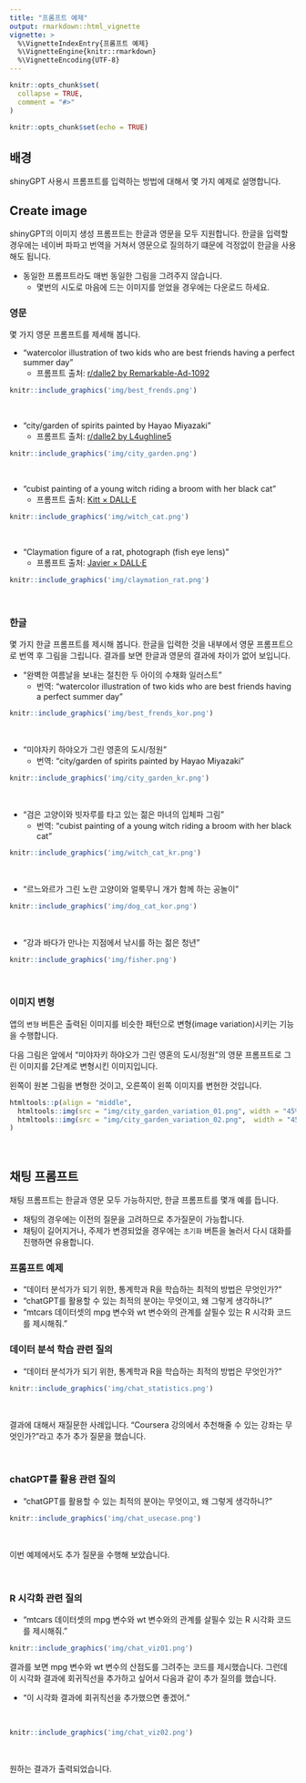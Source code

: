 ```yaml
---
title: "프롬프트 예제"
output: rmarkdown::html_vignette
vignette: >
  %\VignetteIndexEntry{프롬프트 예제}
  %\VignetteEngine{knitr::rmarkdown}
  %\VignetteEncoding{UTF-8}
---
```


```r
knitr::opts_chunk$set(
  collapse = TRUE,
  comment = "#>"
)
```

```r
knitr::opts_chunk$set(echo = TRUE)
```

## 배경

shinyGPT 사용시 프롬프트를 입력하는 방법에 대해서 몇 가지 예제로 설명합니다.

## Create image

shinyGPT의 이미지 생성 프롬프트는 한글과 영문을 모두 지원합니다. 
한글을 입력할 경우에는 네이버 파파고 번역을 거쳐서 영문으로 질의하기 떄문에 걱정없이 한글을 사용해도 됩니다.

- 동일한 프롬프트라도 매번 동일한 그림을 그려주지 않습니다. 
    - 몇번의 시도로 마음에 드는 이미지를 얻었을 경우에는 다운로드 하세요.

### 영문

몇 가지 영문 프롬프트를 제세해 봅니다.

- "watercolor illustration of two kids who are best friends having a perfect summer day"
    - 프롬프트 출처: [r/dalle2 by Remarkable-Ad-1092](https://www.reddit.com/r/dalle2/comments/ualzft/watercolor_illustration_of_two_kids_who_are_best/){target="_blank"}

```r
knitr::include_graphics('img/best_frends.png')
```

<br>

- "city/garden of spirits painted by Hayao Miyazaki"
    - 프롬프트 출처: [r/dalle2 by L4ughline5](https://www.reddit.com/r/dalle2/comments/uqwc1j/citygarden_of_spirits_painted_by_hayao_miyazaki/){target="_blank"}
    
```r
knitr::include_graphics('img/city_garden.png')
```

<br>

- "cubist painting of a young witch riding a broom with her black cat"
    - 프롬프트 출처: [Kitt × DALL·E](https://labs.openai.com/s/X6erB0d29ivb3TP8iTpud02B){target="_blank"}
    
```r
knitr::include_graphics('img/witch_cat.png')
```

<br>

- "Claymation figure of a rat, photograph (fish eye lens)"
    - 프롬프트 출처: [Javier × DALL·E](https://labs.openai.com/s/17hpGrlgD26KPSHxfzGRWLyb){target="_blank"}

```r
knitr::include_graphics('img/claymation_rat.png')
```

<br>

### 한글

몇 가지 한글 프롬프트를 제시해 봅니다. 한글을 입력한 것을 내부에서 영문 프롬프트으로 번역 후 그림을 그립니다. 결과를 보면 한글과 영문의 결과에 차이가 없어 보입니다.

- "완벽한 여름날을 보내는 절친한 두 아이의 수채화 일러스트"
    - 번역: "watercolor illustration of two kids who are best friends having a perfect summer day"

```r
knitr::include_graphics('img/best_frends_kor.png')
```

<br>

- "미야자키 하야오가 그린 영혼의 도시/정원"
    - 번역: "city/garden of spirits painted by Hayao Miyazaki"  

```r
knitr::include_graphics('img/city_garden_kr.png')
```

<br>

- "검은 고양이와 빗자루를 타고 있는 젊은 마녀의 입체파 그림"
    - 번역: "cubist painting of a young witch riding a broom with her black cat"     

```r
knitr::include_graphics('img/witch_cat_kr.png')
```

<br>

- "르느와르가 그린 노란 고양이와 얼룩무니 개가 함께 하는 공놀이"    

```r
knitr::include_graphics('img/dog_cat_kor.png')
```

<br>

- "강과 바다가 만나는 지점에서 낚시를 하는 젊은 청년" 

```r
knitr::include_graphics('img/fisher.png')
```

<br>

### 이미지 변형

앱의 `변형` 버튼은 출력된 이미지를 비슷한 패턴으로 변형(image variation)시키는 기능을 수행합니다.

다음 그림은 앞에서 "미야자키 하야오가 그린 영혼의 도시/정원"의 영문 프롬프트로 그린 이미지를 2단계로 변형시킨 이미지입니다.

왼쪽이 원본 그림을 변형한 것이고, 오른쪽이 왼쪽 이미지를 변현한 것입니다.

```r
htmltools::p(align = "middle",
  htmltools::img(src = "img/city_garden_variation_01.png", width = "45%"),
  htmltools::img(src = "img/city_garden_variation_02.png",  width = "45%")
)
```

<br>

## 채팅 프롬프트

채팅 프롬프트는 한글과 영문 모두 가능하지만, 한글 프롬프트를 몇개 예를 듭니다.

- 채팅의 경우에는 이전의 질문을 고려하므로 추가질문이 가능합니다.
- 채팅이 길어지거나, 주제가 변경되었을 경우에는 `초기화` 버튼을 눌러서 다시 대화를 진행하면 유용합니다.

### 프롬프트 예제

- "데이터 분석가가 되기 위한, 통계학과 R을 학습하는 최적의 방법은 무엇인가?"
- "chatGPT를 활용할 수 있는 최적의 분야는 무엇이고, 왜 그렇게 생각하니?"
- "mtcars 데이터셋의 mpg 변수와 wt 변수와의 관계를 살필수 있는 R 시각화 코드를 제시해줘."

### 데이터 분석 학습 관련 질의

- "데이터 분석가가 되기 위한, 통계학과 R을 학습하는 최적의 방법은 무엇인가?"

```r
knitr::include_graphics('img/chat_statistics.png')
```

<br>

결과에 대해서 재질문한 사례입니다. 
"Coursera 강의에서 추천해줄 수 있는 강좌는 무엇인가?"라고 추가 추가 질문을 했습니다.

<br>

### chatGPT를 활용 관련 질의

- "chatGPT를 활용할 수 있는 최적의 분야는 무엇이고, 왜 그렇게 생각하니?"

```r
knitr::include_graphics('img/chat_usecase.png')
```

<br>

이번 예제에서도 추가 질문을 수행해 보았습니다.


<br>

### R 시각화 관련 질의

- "mtcars 데이터셋의 mpg 변수와 wt 변수와의 관계를 살필수 있는 R 시각화 코드를 제시해줘."

```r
knitr::include_graphics('img/chat_viz01.png')
```

결과를 보면 mpg 변수와 wt 변수의 산점도를 그려주는 코드를 제시했습니다. 
그런데 이 시각화 결과에 회귀직선을 추가하고 싶어서 다음과 같이 추가 질의를 했습니다.

- "이 시각화 결과에 회귀직선을 추가했으면 좋겠어."

<br>

```r
knitr::include_graphics('img/chat_viz02.png')
```

<br>

원하는 결과가 출력되었습니다.



